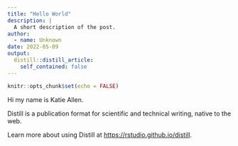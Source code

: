 ```yaml
---
title: "Hello World"
description: |
  A short description of the post.
author:
  - name: Unknown
date: 2022-05-09
output:
  distill::distill_article:
    self_contained: false
---
```



```r
knitr::opts_chunk$set(echo = FALSE)
```

Hi my name is Katie Allen.

Distill is a publication format for scientific and technical writing, native to the web.

Learn more about using Distill at <https://rstudio.github.io/distill>.


